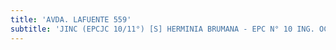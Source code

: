 ```yaml
---
title: 'AVDA. LAFUENTE 559'
subtitle: 'JINC (EPCJC 10/11°) [S] HERMINIA BRUMANA - EPC N° 10 ING. OCTAVIO S. PICO - CECIE N° 11'
---
```


#
